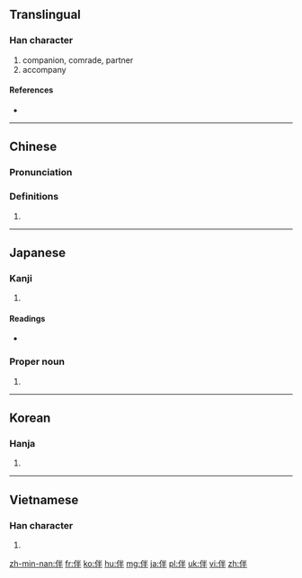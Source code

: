 {{also|件}}
==Translingual==

===Han character===
{{Han char|rn=9|rad=人|as=05|sn=7|four=2925<sub>0</sub>|canj=人火手 (OFQ)|ids=⿰[[亻]][[半]]}}

# companion, comrade, partner
# accompany

====References====
* {{Han ref|kx=0096.230|dkj=00475|dj=0205.090|hdz=10139.010|uh=4F34|ud=20276|bh=A6F1|bd=42737}}

----

==Chinese==
{{zh-forms}}

===Pronunciation===
{{zh-pron
|m=bàn
|c=bun6,pun5
|mc=y
|oc=y
|ma=
|cat=n,v
}}

===Definitions===
# {{rfdef|lang=zh}}

----

==Japanese==

===Kanji===
{{ja-kanji|grade=c|rs=人05}}

# {{defn|lang=ja|sort=人05}}

====Readings====
* {{ja-readings|goon=[[ばん]] (ban)|kanon=[[はん]] (han)|kun=[[ともなう]] (tomonau), [[とも]] (tomo)}}

===Proper noun===
{{ja-pos|proper|ばん}}

# {{surname|lang=ja|sort=はん'}}

----

==Korean==

===Hanja===
{{ko-hanja|hangeul=반|rv=ban|mr=pan}}

# {{defn|lang=ko|sort=人05}}

----

==Vietnamese==

===Han character===
{{vi-hantu|[[bạn]]|rs=人05}}

# {{defn|lang=vi|sort=人05}}

[[zh-min-nan:伴]]
[[fr:伴]]
[[ko:伴]]
[[hu:伴]]
[[mg:伴]]
[[ja:伴]]
[[pl:伴]]
[[uk:伴]]
[[vi:伴]]
[[zh:伴]]